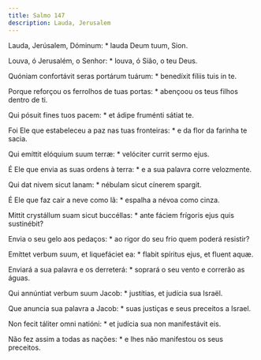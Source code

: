 ```yaml
---
title: Salmo 147
description: Lauda, Jerusalem
---
```


<div class="side-by-side not-content">

Lauda, Jerúsalem, Dóminum: * lauda Deum tuum, Sion.

Louva, ó Jerusalém, o Senhor: * louva, ó Sião, o teu Deus.

Quóniam confortávit seras portárum tuárum: * benedíxit fíliis tuis in te.

Porque reforçou os ferrolhos de tuas portas: * abençoou os teus filhos dentro de ti.

Qui pósuit fines tuos pacem: * et ádipe fruménti sátiat te.

Foi Ele que estabeleceu a paz nas tuas fronteiras: * e da flor da farinha te sacia.

Qui emíttit elóquium suum terræ: * velóciter currit sermo ejus.

É Ele que envia as suas ordens à terra: * e a sua palavra corre velozmente.

Qui dat nivem sicut lanam: * nébulam sicut cínerem spargit.

É Ele que faz cair a neve como lã: * espalha a névoa como cinza.

Mittit crystállum suam sicut buccéllas: * ante fáciem frígoris ejus quis sustinébit?

Envia o seu gelo aos pedaços: * ao rigor do seu frio quem poderá resistir?

Emíttet verbum suum, et liquefáciet ea: * flabit spíritus ejus, et fluent aquæ.

Enviará a sua palavra e os derreterá: * soprará o seu vento e correrão as águas.

Qui annúntiat verbum suum Jacob: * justítias, et judícia sua Israël.

Que anuncia sua palavra a Jacob: * suas justiças e seus preceitos a Israel.

Non fecit táliter omni natióni: * et judícia sua non manifestávit eis.

Não fez assim a todas as nações: * e lhes não manifestou os seus preceitos.

</div>
